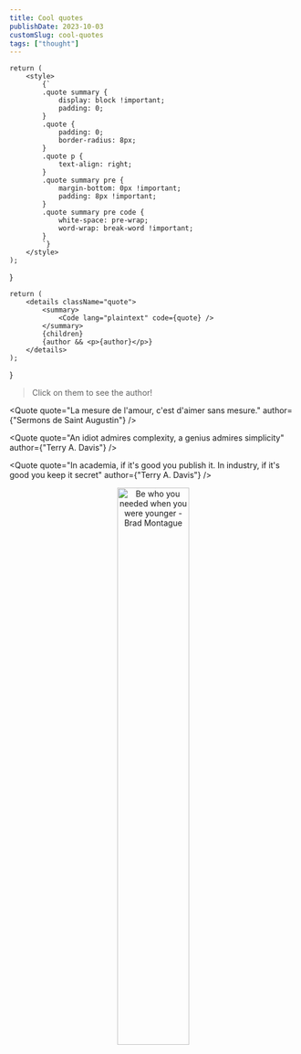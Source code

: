```yaml
---
title: Cool quotes
publishDate: 2023-10-03
customSlug: cool-quotes
tags: ["thought"]
---
```


    return (
        <style>
            {`
            .quote summary {
                display: block !important;
                padding: 0;
            }
            .quote {
                padding: 0;
                border-radius: 8px;
            }
            .quote p {
                text-align: right;
            }
            .quote summary pre {
                margin-bottom: 0px !important;
                padding: 8px !important;
            }
            .quote summary pre code {
                white-space: pre-wrap;
                word-wrap: break-word !important;
            }
            `}
        </style>
    );
}


<CustomStyle />



    return (
        <details className="quote">
            <summary>
                <Code lang="plaintext" code={quote} />
            </summary>
            {children}
            {author && <p>{author}</p>}
        </details>
    );
}

> Click on them to see the author!


<Quote quote="La mesure de l'amour, c'est d'aimer sans mesure." author={"Sermons de Saint Augustin"} />

<Quote quote="An idiot admires complexity, a genius admires simplicity" author={"Terry A. Davis"} />

<Quote quote="In academia, if it's good you publish it. In industry, if it's good you keep it secret" author={"Terry A. Davis"} />

<Quote quote="Un bâtiment écologique est un bâtiment qu'on ne construit pas" author="Jean-Sébastien GOMEZ" />

<Quote quote="Un trou noir c'est troublant" author="Olivier Hudry" />

<Quote quote="Health is invisible to the healthy" author="/"/>

<Quote quote="video games should have outtakes in the credits that show all the funny bugs and glitches that happened during development" author="@eigenborn - Twitter - 2019-06-30" />

<Quote quote="The best way to predict the future is to invent it" author="Alan Kay" />

<Quote quote="there are no experts in this fields, only pioneers." author="/" />

<Quote quote="Kubernetes but it's 200 banks accounts with $249,999 in each one." author="@chrisalbon - Twitter - 2023-03-13" />

<Quote quote="File over app" author="Steph Ango - https://stephango.com/file-over-app" />


<Quote quote="Be who you needed when you were younger." author="Brad Montague">
    <Center>
        <img src={ImgBrad.src} width="50%" alt="Be who you needed when you were younger - Brad Montague" />
    </Center>
</Quote>

<Quote quote="It doesn't matter who we are. What matters is our plan" author="Bane - The Dark Knight Rises - 2012" />

<Quote quote="La vie est une situation délicate" author="Martine - Cuisine et Dépendances - 1993" />

<Quote quote="Il n'y a pas de problemes, que des challenges" author="Stephane FRATI" />
